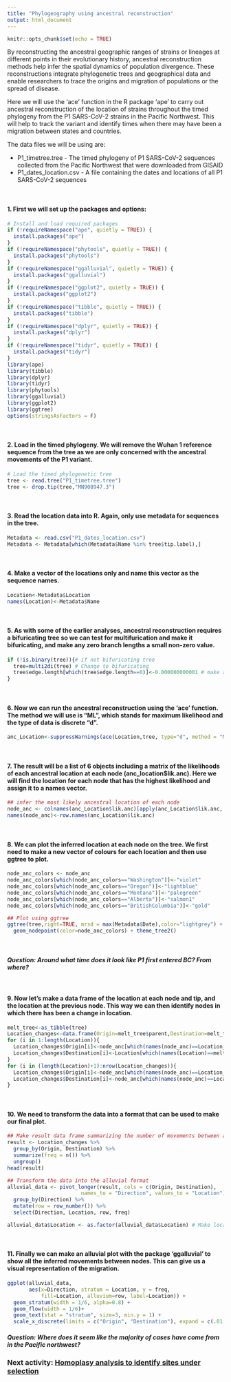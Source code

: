 ```yaml
---
title: "Phylogeography using ancestral reconstruction"
output: html_document
---
```


```r
knitr::opts_chunk$set(echo = TRUE)
```

By reconstructing the ancestral geographic ranges of strains or lineages at different points in their evolutionary history, ancestral reconstruction methods help infer the spatial dynamics of population divergence. These reconstructions integrate phylogenetic trees and geographical data and enable researchers to trace the origins and migration of populations or the spread of disease.

Here we will use the 'ace' function in the R package 'ape' to carry out ancestral reconstruction of the location of strains throughout the timed phylogeny from the P1 SARS-CoV-2 strains in the Pacific Northwest. This will help to track the variant and identify times when there may have been a migration between states and countries.

The data files we will be using are:

-   P1_timetree.tree - The timed phylogeny of P1 SARS-CoV-2 sequences collected from the Pacific Northwest that were downloaded from GISAID
-   P1_dates_location.csv - A file containing the dates and locations of all P1 SARS-CoV-2 sequences

<br>

#### 1. First we will set up the packages and options:

```r
# Install and load required packages
if (!requireNamespace("ape", quietly = TRUE)) {
  install.packages("ape")
}
if (!requireNamespace("phytools", quietly = TRUE)) {
  install.packages("phytools")
}
if (!requireNamespace("ggalluvial", quietly = TRUE)) {
  install.packages("ggalluvial")
}
if (!requireNamespace("ggplot2", quietly = TRUE)) {
  install.packages("ggplot2")
}
if (!requireNamespace("tibble", quietly = TRUE)) {
  install.packages("tibble")
}
if (!requireNamespace("dplyr", quietly = TRUE)) {
  install.packages("dplyr")
}
if (!requireNamespace("tidyr", quietly = TRUE)) {
  install.packages("tidyr")
}
library(ape)
library(tibble)
library(dplyr)
library(tidyr)
library(phytools)
library(ggalluvial)
library(ggplot2)
library(ggtree)
options(stringsAsFactors = F)
```

<br>

#### 2. Load in the timed phylogeny. We will remove the Wuhan 1 reference sequence from the tree as we are only concerned with the ancestral movements of the P1 variant.

```r
# Load the timed phylogenetic tree 
tree <- read.tree("P1_timetree.tree")
tree <- drop.tip(tree,"MN908947.3")
```

<br>

#### 3. Read the location data into R. Again, only use metadata for sequences in the tree.

```r
Metadata <- read.csv("P1_dates_location.csv") 
Metadata <- Metadata[which(Metadata$Name %in% tree$tip.label),]
```

<br>

#### 4. Make a vector of the locations only and name this vector as the sequence names.

```r
Location<-Metadata$Location
names(Location)<-Metadata$Name
```

<br>

#### 5. As with some of the earlier analyses, ancestral reconstruction requires a bifuricating tree so we can test for multifurication and make it bifuricating, and make any zero branch lengths a small non-zero value.

```r
if (!is.binary(tree)){# if not bifuricating tree
  tree=multi2di(tree) # Change to bifuricating
  tree$edge.length[which(tree$edge.length==0)]<-0.000000000001 # make all branch length non-zero
}
```

<br>

#### 6. Now we can run the ancestral reconstruction using the 'ace' function. The method we will use is "ML", which stands for maximum likelihood and the type of data is discrete "d".

```r
anc_Location<-suppressWarnings(ace(Location,tree, type="d", method = "ML"))
```

<br>

#### 7. The result will be a list of 6 objects including a matrix of the likelihoods of each ancestral location at each node (anc_location$lik.anc). Here we will find the location for each node that has the highest likelihood and assign it to a names vector.


```r
## infer the most likely ancestral location of each node
node_anc <- colnames(anc_Location$lik.anc)[apply(anc_Location$lik.anc, 1, which.max)]
names(node_anc)<-row.names(anc_Location$lik.anc)
```

<br>

#### 8. We can plot the inferred location at each node on the tree. We first need to make a new vector of colours for each location and then use ggtree to plot.


```r
node_anc_colors <- node_anc
node_anc_colors[which(node_anc_colors=="Washington")]<-"violet"
node_anc_colors[which(node_anc_colors=="Oregon")]<-"lightblue"
node_anc_colors[which(node_anc_colors=="Montana")]<-"palegreen"
node_anc_colors[which(node_anc_colors=="Alberta")]<-"salmon1"
node_anc_colors[which(node_anc_colors=="BritishColumbia")]<-"gold"

## Plot using ggtree
ggtree(tree,right=TRUE, mrsd = max(Metadata$Date),color="lightgrey") + 
  geom_nodepoint(color=node_anc_colors) + theme_tree2()
```

<br>

#### _Question: Around what time does it look like P1 first entered BC? From where?_

<br>

#### 9. Now let's make a data frame of the location at each node and tip, and the location at the previous node. This way we can then identify nodes in which there has been a change in location. 

```r
melt_tree<-as_tibble(tree)
Location_changes<-data.frame(Origin=melt_tree$parent,Destination=melt_tree$node)
for (i in 1:length(Location)){
  Location_changes$Origin[i]<-node_anc[which(names(node_anc)==Location_changes$Origin[i])]
  Location_changes$Destination[i]<-Location[which(names(Location)==melt_tree$label[i])]
}
for (i in (length(Location)+1):nrow(Location_changes)){
  Location_changes$Origin[i]<-node_anc[which(names(node_anc)==Location_changes$Origin[i])]
  Location_changes$Destination[i]<-node_anc[which(names(node_anc)==Location_changes$Destination[i])]
}
```

<br>

#### 10. We need to transform the data into a format that can be used to make our final plot.

```r

## Make result data frame summarizing the number of movements between and within locations.
result <- Location_changes %>%
  group_by(Origin, Destination) %>%
  summarize(freq = n()) %>%
  ungroup()
head(result)
```

```r
## Transform the data into the alluvial format
alluvial_data <- pivot_longer(result, cols = c(Origin, Destination),
                        names_to = "Direction", values_to = "Location") %>%
  group_by(Direction) %>%
  mutate(row = row_number()) %>%
  select(Direction, Location, row, freq)

alluvial_data$Location <- as.factor(alluvial_data$Location) # Make location a factor
```

<br>

#### 11. Finally we can make an alluvial plot with the package 'ggalluvial' to show all the inferred movements between nodes. This can give us a visual representation of the migration.

```r
ggplot(alluvial_data,
       aes(x=Direction, stratum = Location, y = freq, 
           fill=Location, alluvium=row, label=Location)) +
  geom_stratum(width = 1/6, alpha=0.8) +
  geom_flow(width = 1/6)+
  geom_text(stat = "stratum", size=3, min.y = 1) +
  scale_x_discrete(limits = c("Origin", "Destination"), expand = c(.01, .01))
```

#### _Question: Where does it seem like the majority of cases have come from in the Pacific northwest?_



### Next activity: [Homoplasy analysis to identify sites under selection](https://bensobkowiak.github.io/GenomicsCourse/Practicals/Homoplasy.md)


<br>
